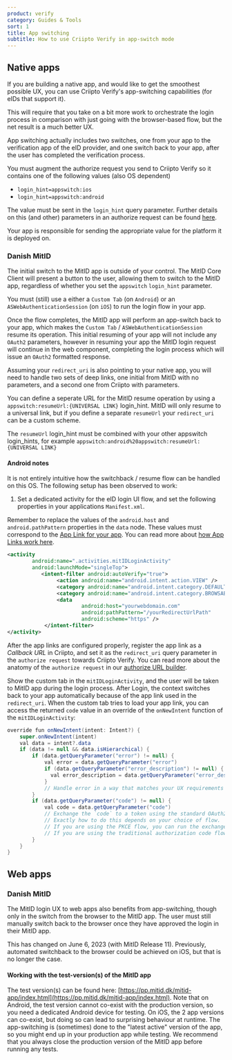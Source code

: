```yaml
---
product: verify
category: Guides & Tools
sort: 1
title: App switching
subtitle: How to use Criipto Verify in app-switch mode
---
```


## Native apps

If you are building a native app, and would like to get the smoothest possible UX, you can use Criipto Verify's app-switching capabilities (for eIDs that support it).

This will require that you take on a bit more work to orchestrate the login process in comparison
with just going with the browser-based flow, but the net result is a much better UX.

App switching actually includes two switches, one from your app to the verification app of the eID
provider, and one switch back to your app, after the user has completed the verification process.

You must augment the authorize request you send to Criipto Verify so it contains one of the following values (also OS dependent)

- `login_hint=appswitch:ios`
- `login_hint=appswitch:android`

The value must be sent in the `login_hint` query parameter. Further details on this (and other) parameters in an authorize request can be found [here](/verify/getting-started/oidc-intro#authorize-request-parameters).

Your app is responsible for sending the appropriate value for the platform it is deployed on.

### Danish MitID

The initial switch to the MitID app is outside of your control. The MitID Core Client will present a
button to the user, allowing them to switch to the MitID app, regardless of whether you set the
`appswitch` `login_hint` parameter.

You must (still) use a either a `Custom Tab` (on `Android`) or an `ASWebAuthenticationSession` (on `iOS`) to run the login flow in your app.

Once the flow completes, the MitID app will perform an app-switch back to your app, which makes the
`Custom Tab` / `ASWebAuthenticationSession` resume its operation. This initial resuming of your app will not include any `OAuth2` parameters, however in resuming your app the MitID login request will continue in the web component,
completing the login process which will issue an `OAuth2` formatted response.

Assuming your `redirect_uri` is also pointing to your native app, you will need to handle two sets of deep links,
one initial from MitID with no parameters, and a second one from Criipto with parameters.

You can define a seperate URL for the MitID resume operation by using a `appswitch:resumeUrl:{UNIVERSAL LINK}` login_hint.
MitID will only resume to a universal link, but if you define a separate `resumeUrl` your `redirect_uri` can be a custom scheme.

The `resumeUrl` login_hint must be combined with your other appswitch login_hints, for example `appswitch:android%20appswitch:resumeUrl:{UNIVERSAL LINK}`

#### Android notes

It is not entirely intuitive how the switchback / resume flow can be handled on this OS.
The following setup has been observed to work:

1. Set a dedicated activity for the eID login UI flow, and set the following properties in your applications `Manifest.xml`.

<Highlight icon="exclamation">

Remember to replace the values of the `android.host` and `android.pathPattern` properties in the `data` node.
These values must correspond to the [App Link for your app](https://developer.android.com/training/app-links).
You can read more about [how App Links work here](https://developer.android.com/training/app-links/verify-site-associations).

</Highlight>

```xml
<activity
        android:name=".activities.mitIDLoginActivity"
        android:launchMode="singleTop">
           <intent-filter android:autoVerify="true">
                <action android:name="android.intent.action.VIEW" />
                <category android:name="android.intent.category.DEFAULT" />
                <category android:name="android.intent.category.BROWSABLE" />
                <data
                        android:host="yourwebdomain.com"
                        android:pathPattern="/yourRedirectUrlPath"
                        android:scheme="https" />
            </intent-filter>
</activity>
```

After the app links are configured properly, register the app link as a _Callback URL_ in Criipto, and set it as the `redirect_uri` query parameter in the `authorize request` towards Criipto Verify.
You can read more about the anatomy of the `authorize request` in our [authorize URL builder](/verify/guides/authorize-url-builder/#auth-methods--acr-values).

Show the custom tab in the `mitIDLoginActivity`, and the user will be taken to MitID app during the login process.
After Login, the context switches back to your app automatically because of the app link used in the `redirect_uri`.
When the custom tab tries to load your app link, you can access the returned `code` value in an override of the `onNewIntent` function of the `mitIDLoginActivity`:

```java
override fun onNewIntent(intent: Intent?) {
    super.onNewIntent(intent)
    val data = intent?.data
    if (data != null && data.isHierarchical) {
        if (data.getQueryParameter("error") != null) {
            val error = data.getQueryParameter("error")
            if (data.getQueryParameter("error_description") != null) {
              val error_description = data.getQueryParameter("error_description")
            }
            // Handle error in a way that matches your UX requirements
        }
        if (data.getQueryParameter("code") != null) {
            val code = data.getQueryParameter("code")
            // Exchange the `code` to a token using the standard OAuth2/OIDC protocols.
            // Exactly how to do this depends on your choice of flow.
            // If you are using the PKCE flow, you can run the exchange directly from your app.
            // If you are using the traditional authorization code flow, send the code to your server backend so it can run the exchange.
        }
    }
}
```

## Web apps

### Danish MitID

The MitID login UX to web apps also benefits from app-switching, though only in the switch from the browser to the MitID app.
The user must still manually switch back to the browser once they have approved the login in their MitID app.

<Highlight icon="exclamation">

This has changed on June 6, 2023 (with MitID Release 11). Previously, automated switchback to the browser could be achieved on iOS, but that is no longer the case.

</Highlight>

#### Working with the test-version(s) of the MitID app

The test version(s) can be found here: [https://pp.mitid.dk/mitid-app/index.html](https://pp.mitid.dk/mitid-app/index.html).
Note that on Android, the test version cannot co-exist with the production version, so you need a dedicated Android device for testing.
On iOS, the 2 app versions can co-exist, but doing so can lead to surprising behaviour at runtime. The app-switching is (sometimes) done to the "latest active" version of the app, so you might end up in your production app while testing.
We recommend that you always close the production version of the MitID app before running any tests.
